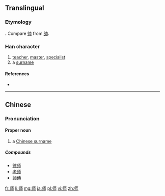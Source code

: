 {{also|師|帅}}
==Translingual==
{{stroke order|strokes=6}}
{{stroke order|type=animate}}

===Etymology===
{{Han simp|師|f=𠂤|t=丨丿}}. Compare [[帅]] from [[帥]].

===Han character===
{{Han char|rn=50|rad=巾|as=03|sn=6|four=|canj=中中一月 (LLMB)}}

# [[teacher]], [[master]], [[specialist]]
# a [[surname]]

====References====
* {{Han ref|kx=0329.051|dkj=08800|dj=0634.150|hdz=10730.070|uh=5E08|ud=24072}}

----

==Chinese==
{{zh-hanzi-box|师|[[師]]}}

===Pronunciation===
{{zh-pron
|m=shī
|c=si1
|mn=sai
|mc=y
|oc=y
|ma=
|cat=n,pn
}}

====Proper noun====
{{zh-proper noun|s}}

# a [[w:Chinese surname|Chinese surname]]

=====Compounds=====
* [[律师]]
* [[老师]]
* [[师傅]]

[[fr:师]]
[[li:师]]
[[mg:师]]
[[ja:师]]
[[pl:师]]
[[vi:师]]
[[zh:师]]
